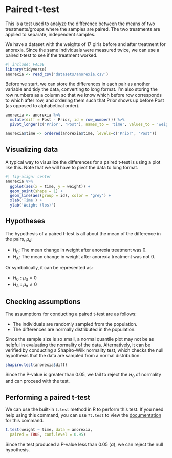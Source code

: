 # Paired t-test

This is a test used to analyze the difference between the means of two treatments/groups where the samples are paired. The two treatments are applied to separate, independent samples.

We have a dataset with the weights of 17 girls before and after treatment for anorexia. Since the same individuals were measured twice, we can use a paired t-test to see if the treatment worked.

```r
#| include: FALSE
library(tidyverse)
anorexia <- read_csv('datasets/anorexia.csv')
```

Before we start, we can store the differences in each pair as another variable and tidy the data, converting to long format. I'm also storing the row numbers as a column so that we know which before row corresponds to which after row, and ordering them such that Prior shows up before Post (as opposed to alphabetical order).

```r
anorexia <- anorexia %>%
  mutate(diff = Post - Prior, id = row_number()) %>%
  pivot_longer(c('Prior', 'Post'), names_to = 'time', values_to = 'weight')

anorexia$time <- ordered(anorexia$time, levels=c('Prior', 'Post'))
```

## Visualizing data

A typical way to visualize the differences for a paired t-test is using a plot like this. Note that we will have to pivot the data to long format.

```r
#| fig-align: center
anorexia %>%
  ggplot(aes(x = time, y = weight)) +
  geom_point(shape = 1) +
  geom_line(aes(group = id), color = 'grey') +
  xlab('Time') +
  ylab('Weight (lbs)')
```

## Hypotheses

The hypothesis of a paired t-test is all about the mean of the difference in the pairs, $\mu_d$:

* $H_0$: The mean change in weight after anorexia treatment was 0.
* $H_A$: The mean change in weight after anorexia treatment was not 0.

Or symbolically, it can be represented as:

* $H_0: \mu_d = 0$
* $H_A: \mu_d \neq 0$

## Checking assumptions

The assumptions for conducting a paired t-test are as follows:

* The individuals are randomly sampled from the population.
* The differences are normally distributed in the population.

Since the sample size is so small, a normal quantile plot may not be as helpful in evaluating the normality of the data. Alternatively, it can be verified by conducting a Shapiro-Wilk normality test, which checks the null hypothesis that the data are sampled from a normal distribution:

```r
shapiro.test(anorexia$diff)
```

Since the P-value is greater than 0.05, we fail to reject the $H_0$ of normality and can proceed with the test.

## Performing a paired t-test

We can use the built-in `t.test` method in R to perform this test. If you need help using this command, you can use `?t.test` to view the [documentation](https://www.rdocumentation.org/packages/stats/versions/3.6.2/topics/t.test) for this command.

```r
t.test(weight ~ time, data = anorexia,
  paired = TRUE, conf.level = 0.95)
```

Since the test produced a P-value less than 0.05 ($\alpha$), we can reject the null hypothesis.
